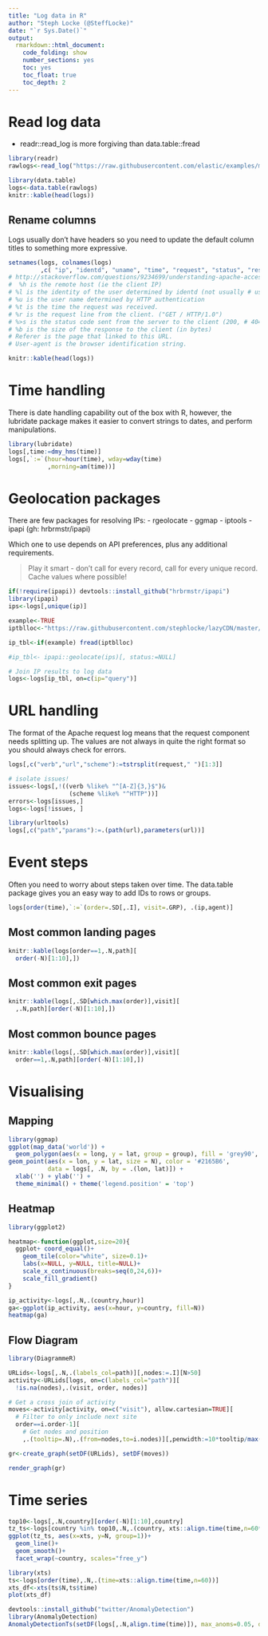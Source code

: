 ```yaml
---
title: "Log data in R"
author: "Steph Locke (@SteffLocke)"
date: "`r Sys.Date()`"
output: 
  rmarkdown::html_document: 
    code_folding: show
    number_sections: yes
    toc: yes
    toc_float: true
    toc_depth: 2
---
```



# Read log data
- readr::read_log is more forgiving than data.table::fread

```r
library(readr)
rawlogs<-read_log("https://raw.githubusercontent.com/elastic/examples/master/ELK_apache/apache_logs")

library(data.table)
logs<-data.table(rawlogs)
knitr::kable(head(logs))
```

## Rename columns
Logs usually don't have headers so you need to update the default column titles to something more expressive.
```r
setnames(logs, colnames(logs)
         ,c( "ip", "identd", "uname", "time", "request", "status", "respsize", "referer", "agent"))
# http://stackoverflow.com/questions/9234699/understanding-apache-access-log
#  %h is the remote host (ie the client IP)
# %l is the identity of the user determined by identd (not usually # used since not reliable)
# %u is the user name determined by HTTP authentication
# %t is the time the request was received.
# %r is the request line from the client. ("GET / HTTP/1.0")
# %>s is the status code sent from the server to the client (200, # 404 etc.)
# %b is the size of the response to the client (in bytes)
# Referer is the page that linked to this URL.
# User-agent is the browser identification string.

knitr::kable(head(logs))
```


# Time handling
There is date handling capability out of the box with R, however, the lubridate package makes it easier to convert strings to dates, and perform manipulations.
```r
library(lubridate)
logs[,time:=dmy_hms(time)]
logs[,`:=`(hour=hour(time), wday=wday(time)
           ,morning=am(time))]
```



# Geolocation packages
There are few packages for resolving IPs:
- rgeolocate
- ggmap
- iptools
- ipapi (gh: hrbrmstr/ipapi)

Which one to use depends on API preferences, plus any additional requirements.

> Play it smart - don't call for every record, call for every unique record. Cache values where possible!

```r
if(!require(ipapi)) devtools::install_github("hrbrmstr/ipapi")
library(ipapi)
ips<-logs[,unique(ip)]

example<-TRUE
iptblloc<-"https://raw.githubusercontent.com/stephlocke/lazyCDN/master/sampleIPtbl.csv"

ip_tbl<-if(example) fread(iptblloc) 

#ip_tbl<- ipapi::geolocate(ips)[, status:=NULL]

# Join IP results to log data
logs<-logs[ip_tbl, on=c(ip="query")]
```

# URL handling

The format of the Apache request log means that the request component needs splitting up. The values are not always in quite the right format so you should always check for errors.

```r
logs[,c("verb","url","scheme"):=tstrsplit(request," ")[1:3]]

# isolate issues!
issues<-logs[,!((verb %like% "^[A-Z]{3,}$")&
                 (scheme %like% "^HTTP"))]
errors<-logs[issues,]
logs<-logs[!issues, ]
```

```r
library(urltools)
logs[,c("path","params"):=.(path(url),parameters(url))]
```

# Event steps
Often you need to worry about steps taken over time. The data.table package gives you an easy way to add IDs to rows or groups.
```r
logs[order(time),`:=`(order=.SD[,.I], visit=.GRP), .(ip,agent)]
```

## Most common landing pages
```r
knitr::kable(logs[order==1,.N,path][
  order(-N)[1:10],])
```

## Most common exit pages
```r
knitr::kable(logs[,.SD[which.max(order)],visit][
  ,.N,path][order(-N)[1:10],])
```

## Most common bounce pages
```r
knitr::kable(logs[,.SD[which.max(order)],visit][
  order==1,.N,path][order(-N)[1:10],])
```

# Visualising
## Mapping
```r
library(ggmap)
ggplot(map_data('world')) +
  geom_polygon(aes(x = long, y = lat, group = group), fill = 'grey90', colour = 'white') + 
geom_point(aes(x = lon, y = lat, size = N), color = '#2165B6',
           data = logs[, .N, by = .(lon, lat)]) +
  xlab('') + ylab('') + 
  theme_minimal() + theme('legend.position' = 'top')
```

## Heatmap
```r
library(ggplot2)

heatmap<-function(ggplot,size=20){
  ggplot+ coord_equal()+
    geom_tile(color="white", size=0.1)+
    labs(x=NULL, y=NULL, title=NULL)+
    scale_x_continuous(breaks=seq(0,24,6))+
    scale_fill_gradient()
}

ip_activity<-logs[,.N,.(country,hour)]
ga<-ggplot(ip_activity, aes(x=hour, y=country, fill=N))
heatmap(ga)

```

## Flow Diagram
```r
library(DiagrammeR)

URLids<-logs[,.N,.(labels_col=path)][,nodes:=.I][N>50]
activity<-URLids[logs, on=c(labels_col="path")][
  !is.na(nodes),.(visit, order, nodes)]

# Get a cross join of activity
moves<-activity[activity, on=c("visit"), allow.cartesian=TRUE][
  # Filter to only include next site
  order==i.order-1][ 
    # Get nodes and position
    ,.(tooltip=.N),.(from=nodes,to=i.nodes)][,penwidth:=10*tooltip/max(tooltip)]

gr<-create_graph(setDF(URLids), setDF(moves))

render_graph(gr)
```

# Time series
```r
top10<-logs[,.N,country][order(-N)[1:10],country]
tz_ts<-logs[country %in% top10,.N,.(country, xts::align.time(time,n=60*5))]
ggplot(tz_ts, aes(x=xts, y=N, group=1))+
  geom_line()+
  geom_smooth()+
  facet_wrap(~country, scales="free_y")
```

```r
library(xts)
ts<-logs[order(time),.N,.(time=xts::align.time(time,n=60))]
xts_df<-xts(ts$N,ts$time)
plot(xts_df)
```

```r
devtools::install_github("twitter/AnomalyDetection")
library(AnomalyDetection)
AnomalyDetectionTs(setDF(logs[,.N,align.time(time)]), max_anoms=0.05, direction='both',plot=TRUE)
```